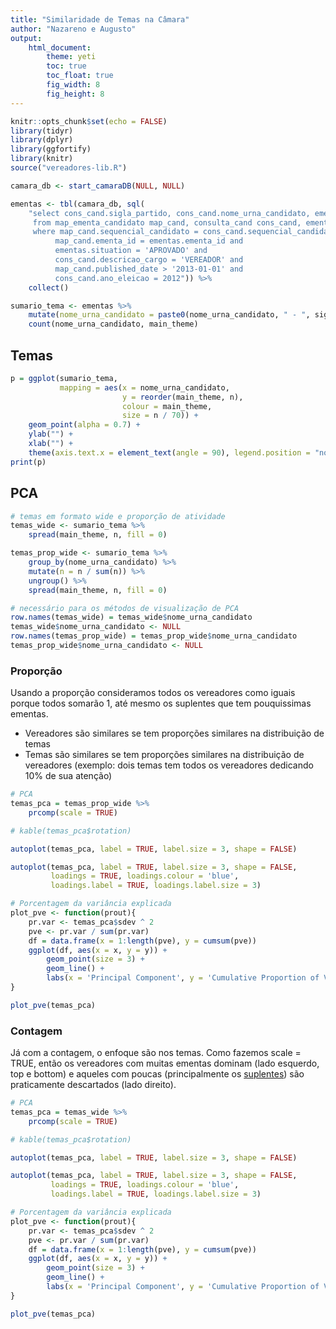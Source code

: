 ```yaml
---
title: "Similaridade de Temas na Câmara"
author: "Nazareno e Augusto"
output:
    html_document:
        theme: yeti
        toc: true
        toc_float: true
        fig_width: 8
        fig_height: 8
---
```


```r
knitr::opts_chunk$set(echo = FALSE)
library(tidyr)
library(dplyr)
library(ggfortify)
library(knitr)
source("vereadores-lib.R")

camara_db <- start_camaraDB(NULL, NULL)

ementas <- tbl(camara_db, sql(
    "select cons_cand.sigla_partido, cons_cand.nome_urna_candidato, ementas.main_theme
     from map_ementa_candidato map_cand, consulta_cand cons_cand, ementas 
     where map_cand.sequencial_candidato = cons_cand.sequencial_candidato and 
          map_cand.ementa_id = ementas.ementa_id and 
          ementas.situation = 'APROVADO' and
          cons_cand.descricao_cargo = 'VEREADOR' and
          map_cand.published_date > '2013-01-01' and 
          cons_cand.ano_eleicao = 2012")) %>% 
    collect()

sumario_tema <- ementas %>% 
    mutate(nome_urna_candidato = paste0(nome_urna_candidato, " - ", sigla_partido)) %>% 
    count(nome_urna_candidato, main_theme)

```

## Temas

```r
p = ggplot(sumario_tema, 
           mapping = aes(x = nome_urna_candidato, 
                         y = reorder(main_theme, n), 
                         colour = main_theme,
                         size = n / 70)) + 
    geom_point(alpha = 0.7) + 
    ylab("") +
    xlab("") + 
    theme(axis.text.x = element_text(angle = 90), legend.position = "none")
print(p)

```

## PCA 
```r
# temas em formato wide e proporção de atividade
temas_wide <- sumario_tema %>% 
    spread(main_theme, n, fill = 0)

temas_prop_wide <- sumario_tema %>% 
    group_by(nome_urna_candidato) %>% 
    mutate(n = n / sum(n)) %>% 
    ungroup() %>% 
    spread(main_theme, n, fill = 0)

# necessário para os métodos de visualização de PCA
row.names(temas_wide) = temas_wide$nome_urna_candidato
temas_wide$nome_urna_candidato <- NULL
row.names(temas_prop_wide) = temas_prop_wide$nome_urna_candidato
temas_prop_wide$nome_urna_candidato <- NULL
```

### Proporção
Usando a proporção consideramos todos os vereadores como iguais porque todos somarão 1, até mesmo os suplentes que tem pouquissimas ementas. 

* Vereadores são similares se tem proporções similares na distribuição de temas
* Temas são similares se tem proporções similares na distribuição de vereadores (exemplo: dois temas tem todos os vereadores dedicando 10% de sua atenção)

```r
# PCA
temas_pca = temas_prop_wide %>% 
    prcomp(scale = TRUE)

# kable(temas_pca$rotation)

autoplot(temas_pca, label = TRUE, label.size = 3, shape = FALSE)

autoplot(temas_pca, label = TRUE, label.size = 3, shape = FALSE, 
         loadings = TRUE, loadings.colour = 'blue',
         loadings.label = TRUE, loadings.label.size = 3)

# Porcentagem da variância explicada
plot_pve <- function(prout){
    pr.var <- temas_pca$sdev ^ 2
    pve <- pr.var / sum(pr.var)
    df = data.frame(x = 1:length(pve), y = cumsum(pve))
    ggplot(df, aes(x = x, y = y)) + 
        geom_point(size = 3) + 
        geom_line() + 
        labs(x = 'Principal Component', y = 'Cumulative Proportion of Variance Explained')
}

plot_pve(temas_pca)
```

### Contagem
Já com a contagem, o enfoque são nos temas. Como fazemos scale = TRUE, então os vereadores com muitas ementas dominam (lado esquerdo, top e bottom) e aqueles com poucas (principalmente os [suplentes](https://github.com/augustoqm/cg-insights/blob/master/insights/como_funciona.md)) são praticamente descartados (lado direito).


```r
# PCA
temas_pca = temas_wide %>% 
    prcomp(scale = TRUE)

# kable(temas_pca$rotation)

autoplot(temas_pca, label = TRUE, label.size = 3, shape = FALSE)

autoplot(temas_pca, label = TRUE, label.size = 3, shape = FALSE, 
         loadings = TRUE, loadings.colour = 'blue',
         loadings.label = TRUE, loadings.label.size = 3)

# Porcentagem da variância explicada
plot_pve <- function(prout){
    pr.var <- temas_pca$sdev ^ 2
    pve <- pr.var / sum(pr.var)
    df = data.frame(x = 1:length(pve), y = cumsum(pve))
    ggplot(df, aes(x = x, y = y)) + 
        geom_point(size = 3) + 
        geom_line() + 
        labs(x = 'Principal Component', y = 'Cumulative Proportion of Variance Explained')
}

plot_pve(temas_pca)
```
